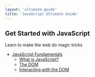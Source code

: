 ```yaml
---
layout: 'ultimate-guide'
title: 'JavaScript Ultimate Guide'
---
```


## Get Started with JavaScript

Learn to make the web do magic tricks

- [JavaScript Fundamentals](/learn/javascript/fundamentals)
  - [What is JavaScript?](/learn/javascript/what-is-javascript)
  - [The DOM](/learn/javascript/fundamentals/the-dom)
  - [Interacting with the DOM](/learn/javascript/fundamentals/interact-DOM)
